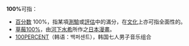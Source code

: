 '''100%'''可指：
*[[百分数|百分数]] 100%，指某項[[測驗|測驗]]或[[評估|評估]]中的滿分，在[[文化|文化]]上亦可指全面性的。
*[[草莓100%|草莓100%]]，由[[河下水希|河下水希]]所作之[[日本漫画|日本漫畫]]。
*[[100PERCENT|100PERCENT]]（韩语：백퍼센트），韩国七人男子音乐组合

{{disambig|cat=数字消歧义}}